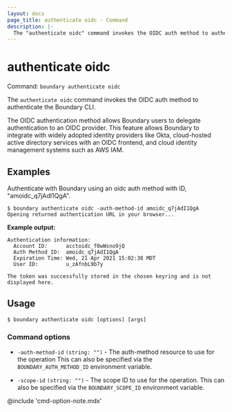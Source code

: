 ```yaml
---
layout: docs
page_title: authenticate oidc - Command
description: |-
  The "authenticate oidc" command invokes the OIDC auth method to authenticate the Boundary CLI.
---
```


# authenticate oidc

Command: `boundary authenticate oidc`

The `authenticate oidc` command invokes the OIDC auth method to authenticate the
Boundary CLI.

The OIDC authentication method allows Boundary users to delegate authentication
to an OIDC provider. This feature allows Boundary to integrate with widely
adopted identity providers like Okta, cloud-hosted active directory services
with an OIDC frontend, and cloud identity management systems such as AWS IAM.

## Examples

Authenticate with Boundary using an oidc auth method with ID, "amoidc_q7jAdI1QgA".

```shell-session
$ boundary authenticate oidc -auth-method-id amoidc_q7jAdI1QgA
Opening returned authentication URL in your browser...
```

**Example output:** 

<CodeBlockConfig hideClipboard>

```plaintext
Authentication information:
  Account ID:      acctoidc_f0wWsno9jQ
  Auth Method ID:  amoidc_q7jAdI1QgA
  Expiration Time: Wed, 21 Apr 2021 15:02:38 MDT
  User ID:         u_zAfnbL9b7y

The token was successfully stored in the chosen keyring and is not displayed here.
```

</CodeBlockConfig>

## Usage

<CodeBlockConfig hideClipboard>

```shell-session
$ boundary authenticate oidc [options] [args]
```

</CodeBlockConfig>


### Command options

- `-auth-method-id` `(string: "")` - The auth-method resource to use for the
      operation This can also be specified via the `BOUNDARY_AUTH_METHOD_ID`
      environment variable.

- `-scope-id` `(string: "")` - The scope ID to use for the operation. This can
      also be specified via the `BOUNDARY_SCOPE_ID` environment variable.

@include 'cmd-option-note.mdx'